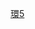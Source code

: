 {{rint|taipei|Y}} [[環狀線 (台北捷運)#東環段|{{color|#888|東環段}}]]<noinclude>
[[Category:台北捷運線路名|環5]]
</noinclude>